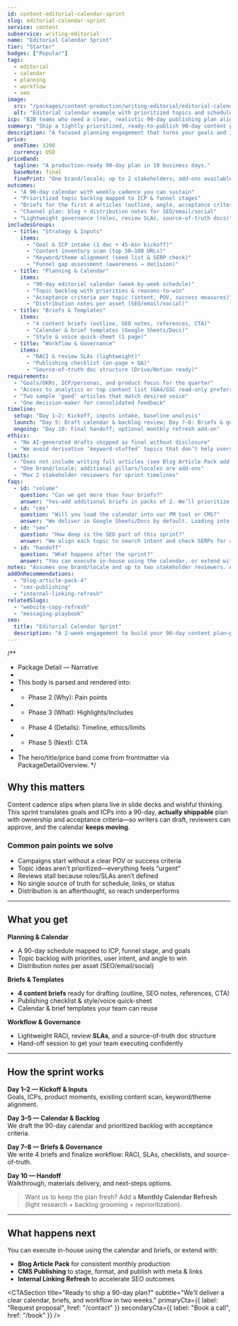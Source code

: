 ```yaml
---
id: content-editorial-calendar-sprint
slug: editorial-calendar-sprint
service: content
subservice: writing-editorial
name: "Editorial Calendar Sprint"
tier: "Starter"
badges: ["Popular"]
tags:
  - editorial
  - calendar
  - planning
  - workflow
  - seo
image:
  src: "/packages/content-production/writing-editorial/editorial-calendar-sprint-hero.png"
  alt: "Editorial calendar example with prioritized topics and schedule"
icp: "B2B teams who need a clear, realistic 90-day publishing plan aligned to growth goals."
summary: "Ship a tightly prioritized, ready-to-publish 90-day content plan in two weeks—topics, cadence, briefs, and workflow."
description: "A focused planning engagement that turns your goals and inputs (ICP, funnel gaps, keyword themes, product moments) into a 90-day editorial calendar. You get prioritized topics, acceptance criteria, draft briefs, a publishing cadence you can actually keep, and a lean governance model to keep stakeholders aligned."
price:
  oneTime: 3200
  currency: USD
priceBand:
  tagline: "A production-ready 90-day plan in 10 business days."
  baseNote: final
  finePrint: "One brand/locale; up to 2 stakeholders; add-ons available for extra pillars/locales."
outcomes:
  - "A 90-day calendar with weekly cadence you can sustain"
  - "Prioritized topic backlog mapped to ICP & funnel stages"
  - "Briefs for the first 4 articles (outline, angle, acceptance criteria)"
  - "Channel plan: blog + distribution notes for SEO/email/social"
  - "Lightweight governance (roles, review SLAs, source-of-truth docs)"
includesGroups:
  - title: "Strategy & Inputs"
    items:
      - "Goal & ICP intake (1 doc + 45-min kickoff)"
      - "Content inventory scan (top 50–100 URLs)"
      - "Keyword/theme alignment (seed list & SERP check)"
      - "Funnel gap assessment (awareness → decision)"
  - title: "Planning & Calendar"
    items:
      - "90-day editorial calendar (week-by-week schedule)"
      - "Topic backlog with priorities & reasons-to-win"
      - "Acceptance criteria per topic (intent, POV, success measures)"
      - "Distribution notes per asset (SEO/email/social)"
  - title: "Briefs & Templates"
    items:
      - "4 content briefs (outline, SEO notes, references, CTA)"
      - "Calendar & brief templates (Google Sheets/Docs)"
      - "Style & voice quick-sheet (1 page)"
  - title: "Workflow & Governance"
    items:
      - "RACI & review SLAs (lightweight)"
      - "Publishing checklist (on-page + QA)"
      - "Source-of-truth doc structure (Drive/Notion ready)"
requirements:
  - "Goals/OKRs, ICP/personas, and product focus for the quarter"
  - "Access to analytics or top content list (GA4/GSC read-only preferred)"
  - "Two sample ‘good’ articles that match desired voice"
  - "One decision-maker for consolidated feedback"
timeline:
  setup: "Day 1–2: Kickoff, inputs intake, baseline analysis"
  launch: "Day 5: Draft calendar & backlog review; Day 7–8: Briefs & governance"
  ongoing: "Day 10: Final handoff; optional monthly refresh add-on"
ethics:
  - "No AI-generated drafts shipped as final without disclosure"
  - "We avoid derivative ‘keyword-stuffed’ topics that don’t help users"
limits:
  - "Does not include writing full articles (see Blog Article Pack add-on)"
  - "One brand/locale; additional pillars/locales are add-ons"
  - "Max 2 stakeholder reviewers for sprint timelines"
faqs:
  - id: "volume"
    question: "Can we get more than four briefs?"
    answer: "Yes—add additional briefs in packs of 2. We’ll prioritize the highest-impact topics first."
  - id: "cms"
    question: "Will you load the calendar into our PM tool or CMS?"
    answer: "We deliver in Google Sheets/Docs by default. Loading into Asana/Jira/Notion is available as an add-on."
  - id: "seo"
    question: "How deep is the SEO part of this sprint?"
    answer: "We align each topic to search intent and check SERPs for angle/format. Full keyword research or programmatic content planning can be added separately."
  - id: "handoff"
    question: "What happens after the sprint?"
    answer: "You can execute in-house using the calendar, or extend with our Blog Article Pack or Publishing add-ons. We also offer a monthly Calendar Refresh."
notes: "Assumes one brand/locale and up to two stakeholder reviewers. Add-ons available for more pillars/locales, more briefs, and tool integrations."
addOnRecommendations:
  - "blog-article-pack-4"
  - "cms-publishing"
  - "internal-linking-refresh"
relatedSlugs:
  - "website-copy-refresh"
  - "messaging-playbook"
seo:
  title: "Editorial Calendar Sprint"
  description: "A 2-week engagement to build your 90-day content plan—prioritized topics, briefs, cadence, and workflow."
---
```



/**
 * Package Detail — Narrative
 *
 * This body is parsed and rendered into:
 * - Phase 2 (Why): Pain points
 * - Phase 3 (What): Highlights/Includes
 * - Phase 4 (Details): Timeline, ethics/limits
 * - Phase 5 (Next): CTA
 *
 * The hero/title/price band come from frontmatter via PackageDetailOverview.
 */

## Why this matters

Content cadence slips when plans live in slide decks and wishful thinking. This sprint translates goals and ICPs into a 90-day, **actually shippable** plan with ownership and acceptance criteria—so writers can draft, reviewers can approve, and the calendar **keeps moving**.

### Common pain points we solve

- Campaigns start without a clear POV or success criteria  
- Topic ideas aren’t prioritized—everything feels “urgent”  
- Reviews stall because roles/SLAs aren’t defined  
- No single source of truth for schedule, links, or status  
- Distribution is an afterthought, so reach underperforms

---

## What you get

**Planning & Calendar**

- A 90-day schedule mapped to ICP, funnel stage, and goals  
- Topic backlog with priorities, user intent, and angle to win  
- Distribution notes per asset (SEO/email/social)

**Briefs & Templates**

- **4 content briefs** ready for drafting (outline, SEO notes, references, CTA)  
- Publishing checklist & style/voice quick-sheet  
- Calendar & brief templates your team can reuse

**Workflow & Governance**

- Lightweight RACI, review **SLAs**, and a source-of-truth doc structure  
- Hand-off session to get your team executing confidently

---

## How the sprint works

**Day 1–2 — Kickoff & Inputs**  
Goals, ICPs, product moments, existing content scan, keyword/theme alignment.

**Day 3–5 — Calendar & Backlog**  
We draft the 90-day calendar and prioritized backlog with acceptance criteria.

**Day 7–8 — Briefs & Governance**  
We write 4 briefs and finalize workflow: RACI, SLAs, checklists, and source-of-truth.

**Day 10 — Handoff**  
Walkthrough, materials delivery, and next-steps options.

> Want us to keep the plan fresh? Add a **Monthly Calendar Refresh** (light research + backlog grooming + reprioritization).

---

## What happens next

You can execute in-house using the calendar and briefs, or extend with:

- **Blog Article Pack** for consistent monthly production  
- **CMS Publishing** to stage, format, and publish with meta & links  
- **Internal Linking Refresh** to accelerate SEO outcomes

<CTASection
  title="Ready to ship a 90-day plan?"
  subtitle="We’ll deliver a clear calendar, briefs, and workflow in two weeks."
  primaryCta={{ label: "Request proposal", href: "/contact" }}
  secondaryCta={{ label: "Book a call", href: "/book" }}
/>
